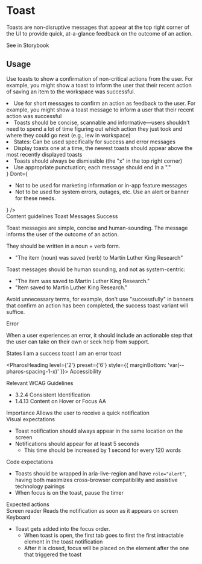 # Toast


<div style={{ marginBottom: 'var(--pharos-spacing-5-x)' }}>
  <p style={{ fontSize: 'var(--pharos-type-scale-6)', lineHeight: '2rem' }}>
    Toasts are non-disruptive messages that appear at the top right corner of the UI to provide
    quick, at-a-glance feedback on the outcome of an action.
  </p>
  <PharosLink href="#" target="_blank">
    See in Storybook
  </PharosLink>
</div>

## Usage

<div style={{ marginBottom: 'var(--pharos-spacing-3-x)' }}>
  <p>
    Use toasts to show a confirmation of non-critical actions from the user. For example, you might
    show a toast to inform the user that their recent action of saving an item to the workspace was
    successful.
  </p>
</div>

<PageSection title="Best Practices">
  <BestPractices
    Do={
      <ul>
        <li>
          Use for short messages to confirm an action as feedback to the user. For example, you
          might show a toast message to inform a user that their recent action was successful
        </li>
        <li>
          Toasts should be concise, scannable and informative—users shouldn't need to spend a lot of
          time figuring out which action they just took and where they could go next (e.g., iew in
          workspace)
        </li>
        <li>States: Can be used specifically for success and error messages</li>
        <li>
          Display toasts one at a time, the newest toasts should appear above the most recently
          displayed toasts
        </li>
        <li>Toasts should always be dismissible (the "x" in the top right corner)</li>
        <li>Use appropriate punctuation; each message should end in a "."</li>
      </ul>
    }
    Dont={
      <ul>
        <li>Not to be used for marketing information or in-app feature messages</li>
        <li>
          Not to be used for system errors, outages, etc. Use an alert or banner for these needs.
        </li>
      </ul>
    }
  />
</PageSection>

<div style={{ marginBottom: 'var(--pharos-spacing-3-x)' }}>
  <PharosHeading level={'2'} preset={'6'} style={{ marginBottom: 'var(--pharos-spacing-1-x)' }}>
    Content guidelines
  </PharosHeading>
  <PharosHeading level={'3'} preset={'4'}>
    Toast Messages
  </PharosHeading>
  <PharosHeading level={'4'} preset={'2'}>
    Success
  </PharosHeading>
  <p>
    Toast messages are simple, concise and human-sounding. The message informs the user of the
    outcome of an action.
  </p>
  <p>They should be written in a noun + verb form.</p>
  <ul className="list-example__no-bullets">
    <li style={{ display: 'flex' }}>
      "The item (noun) was saved (verb) to Martin Luther King Research"
    </li>
  </ul>
  <p>Toast messages should be human sounding, and not as system-centric:</p>
  <ul className="list-example__no-bullets">
    <li style={{ display: 'flex', color: 'var(--pharos-color-green)' }}>
      <PharosIcon
        name={'checkmark'}
        class="checkmark"
        style={{
          marginRight: 'var(--pharos-spacing-one-half-x)',
          fill: 'var(--pharos-color-green)',
        }}
      ></PharosIcon>"The item was saved to Martin Luther King Research."
    </li>
    <li style={{ display: 'flex', color: 'var(--pharos-color-living-coral-53)' }}>
      <PharosIcon
        name={'close'}
        class="close"
        style={{
          marginRight: 'var(--pharos-spacing-one-half-x',
          fill: 'var(--pharos-color-living-coral-53)',
        }}
      ></PharosIcon>"Item saved to Martin Luther King Research."
    </li>
  </ul>
  <p>
    Avoid unnecessary terms, for example, don't use "successfully" in banners that confirm an action
    has been completed, the success toast variant will suffice.
  </p>
  <PharosHeading level={'4'} preset={'2'}>
    Error
  </PharosHeading>
  <p>
    When a user experiences an error, it should include an actionable step that the user can take on
    their own or seek help from support.
  </p>
</div>

<div style={{ marginBottom: 'var(--pharos-spacing-5-x)' }}>
  <PharosHeading level={'2'} preset={'6'}>
    States
  </PharosHeading>
  <PharosToast open>I am a success toast</PharosToast>
  <PharosToast status="error" open>
    I am an error toast
  </PharosToast>
</div>

<PharosHeading level={'2'} preset={'6'} style={{ marginBottom: 'var(--pharos-spacing-1-x)' }}>
  Accessibility
</PharosHeading>

<div style={{ marginBottom: 'var(--pharos-spacing-3-x)' }}>
  <PharosHeading level={'3'} preset={'2'}>
    Relevant WCAG Guidelines
  </PharosHeading>
  <ul style={{ marginBottom: 'var(--pharos-spacing-1-x)' }}>
    <li>
      <PharosLink href="https://www.w3.org/WAI/WCAG21/Understanding/consistent-identification.html">
        3.2.4 Consistent Identification
      </PharosLink>
    </li>
    <li>
      <PharosLink href="https://www.w3.org/WAI/WCAG21/Understanding/content-on-hover-or-focus.html">
        1.4.13 Content on Hover or Focus AA
      </PharosLink>
    </li>
  </ul>
</div>
<div style={{ marginBottom: 'var(--pharos-spacing-3-x)' }}>
  <PharosHeading level={'3'} preset={'2'}>
    Importance
  </PharosHeading>
  Allows the user to receive a quick notification
</div>
<div style={{ marginBottom: 'var(--pharos-spacing-3-x)' }}>
  <PharosHeading level={'3'} preset={'2'}>
    Visual expectations
  </PharosHeading>
  <ul>
    <li>Toast notification should always appear in the same location on the screen</li>
    <li>
      Notifications should appear for at least 5 seconds
      <ul>
        <li>This time should be increased by 1 second for every 120 words</li>
      </ul>
    </li>
  </ul>
</div>
<div style={{ marginBottom: 'var(--pharos-spacing-3-x)' }}>
  <PharosHeading level={'3'} preset={'2'}>
    Code expectations
  </PharosHeading>
  <ul>
    <li>
      Toasts should be wrapped in aria-live-region and have <code>role="alert"</code>, having both
      maximizes cross-browser compatibility and assistive technology pairings
    </li>
    <li>When focus is on the toast, pause the timer</li>
  </ul>
</div>
<div>
  <PharosHeading level={'3'} preset={'2'}>
    Expected actions
  </PharosHeading>
  <div style={{ marginBottom: 'var(--pharos-spacing-1-x)' }}>
    <PharosHeading level={'4'} preset={'1--bold'}>
      Screen reader
    </PharosHeading>
    Reads the notification as soon as it appears on screen
  </div>
  <PharosHeading level={'4'} preset={'1--bold'}>
    Keyboard
  </PharosHeading>
  <ul>
    <li>
      Toast gets added into the focus order.
      <ul>
        <li>
          When toast is open, the first tab goes to first the first intractable element in the toast
          notification
        </li>
        <li>
          After it is closed, focus will be placed on the element after the one that triggered the
          toast
        </li>
      </ul>
    </li>
  </ul>
</div>
